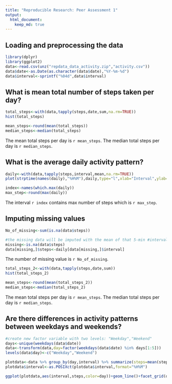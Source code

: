 ```yaml
---
title: "Reproducible Research: Peer Assessment 1"
output: 
  html_document:
    keep_md: true
---
```


## Loading and preprocessing the data
```r
library(dplyr)
library(ggplot2)
data<-read.csv(unz("repdata_data_activity.zip","activity.csv"))
data$date<-as.Date(as.character(data$date),"%Y-%m-%d")
data$interval<-sprintf("%04d",data$interval)
```
## What is mean total number of steps taken per day?
```r
total_steps<-with(data,tapply(steps,date,sum,na.rm=TRUE))
hist(total_steps)

mean_steps<-round(mean(total_steps))
median_steps<-median(total_steps)
```
The mean total steps per day is `r mean_steps`. 
The median total steps per day is `r median_steps`. 

## What is the average daily activity pattern?
```r
daily<-with(data,tapply(steps,interval,mean,na.rm=TRUE))
plot(strptime(names(daily),"%H%M"),daily,type="l",xlab="Interval",ylab="Numbers of teps")

index<-names(which.max(daily))
max_step<-round(max(daily))
```
The interval `r index` contains max number of steps which is `r max_step`.

## Imputing missing values
```r
No_of_missing<-sum(is.na(data$steps))

#the missing data will be imputed with the mean of that 5-min #interval
missing<-is.na(data$steps)
data[missing,]$steps<-daily[data[missing,]$interval]
```
The number of missing value is `r No_of_missing`.

```r
total_steps_2<-with(data,tapply(steps,date,sum))
hist(total_steps_2)

mean_steps<-round(mean(total_steps_2))
median_steps<-median(total_steps_2)
```
The mean total steps per day is `r mean_steps`. 
The median total steps per day is `r median_steps`. 

## Are there differences in activity patterns between weekdays and weekends?
```r
#create new factor variable with two levels: "Weekday","Weekend"
days<-unique(weekdays(data$date))
data<-transform(data,day=factor(weekdays(data$date) %in% days[1:5])) 
levels(data$day)<-c("Weekday","Weekend")

plotdata<-data %>% group_by(day,interval) %>% summarize(steps=mean(steps))
plotdata$interval<-as.POSIXct(plotdata$interval,format="%H%M")

ggplot(plotdata,aes(interval,steps,color=day))+geom_line()+facet_grid(day~.)
```


